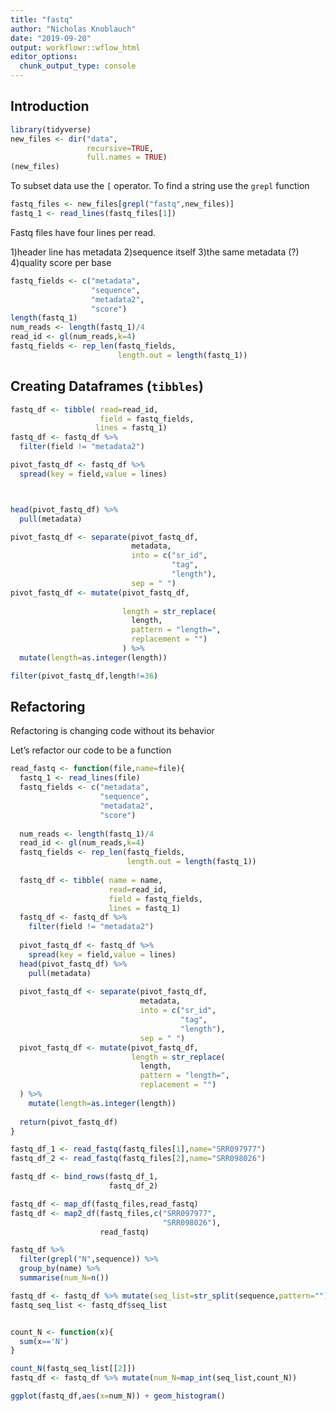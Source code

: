 ```yaml
---
title: "fastq"
author: "Nicholas Knoblauch"
date: "2019-09-20"
output: workflowr::wflow_html
editor_options:
  chunk_output_type: console
---
```


## Introduction



```r
library(tidyverse)
new_files <- dir("data",
                 recursive=TRUE,
                 full.names = TRUE)
(new_files)
```


To subset data use the `[` operator. To find a string
use the `grepl` function
```r
fastq_files <- new_files[grepl("fastq",new_files)]
fastq_1 <- read_lines(fastq_files[1])
```

Fastq files have four lines per read.

1)header line has metadata
2)sequence itself
3)the same metadata (?)
4)quality score per base

```r
fastq_fields <- c("metadata",
                  "sequence",
                  "metadata2",
                  "score")
length(fastq_1)
num_reads <- length(fastq_1)/4
read_id <- gl(num_reads,k=4)
fastq_fields <- rep_len(fastq_fields,
                        length.out = length(fastq_1))
```

## Creating Dataframes (`tibbles`)

```r

fastq_df <- tibble( read=read_id,
                    field = fastq_fields,
                   lines = fastq_1)
fastq_df <- fastq_df %>% 
  filter(field != "metadata2")

pivot_fastq_df <- fastq_df %>% 
  spread(key = field,value = lines)




```


```r
head(pivot_fastq_df) %>%
  pull(metadata)

pivot_fastq_df <- separate(pivot_fastq_df,
                           metadata,
                           into = c("sr_id",
                                    "tag",
                                    "length"),
                           sep = " ")
pivot_fastq_df <- mutate(pivot_fastq_df,
                         
                         length = str_replace(
                           length,
                           pattern = "length=",
                           replacement = "")
                         ) %>%
  mutate(length=as.integer(length))

filter(pivot_fastq_df,length!=36)
```

## Refactoring

Refactoring is changing code without its behavior

Let's refactor our code to be a function

```r
read_fastq <- function(file,name=file){
  fastq_1 <- read_lines(file)
  fastq_fields <- c("metadata",
                    "sequence",
                    "metadata2",
                    "score")
  
  num_reads <- length(fastq_1)/4
  read_id <- gl(num_reads,k=4)
  fastq_fields <- rep_len(fastq_fields,
                          length.out = length(fastq_1))
  
  fastq_df <- tibble( name = name,
                      read=read_id,
                      field = fastq_fields,
                      lines = fastq_1)
  fastq_df <- fastq_df %>% 
    filter(field != "metadata2")
  
  pivot_fastq_df <- fastq_df %>% 
    spread(key = field,value = lines)
  head(pivot_fastq_df) %>%
    pull(metadata)
  
  pivot_fastq_df <- separate(pivot_fastq_df,
                             metadata,
                             into = c("sr_id",
                                      "tag",
                                      "length"),
                             sep = " ")
  pivot_fastq_df <- mutate(pivot_fastq_df,
                           length = str_replace(
                             length,
                             pattern = "length=",
                             replacement = "")
  ) %>%
    mutate(length=as.integer(length))
  
  return(pivot_fastq_df)
}
```

```r
fastq_df_1 <- read_fastq(fastq_files[1],name="SRR097977")
fastq_df_2 <- read_fastq(fastq_files[2],name="SRR098026")

fastq_df <- bind_rows(fastq_df_1,
                      fastq_df_2)

fastq_df <- map_df(fastq_files,read_fastq)
fastq_df <- map2_df(fastq_files,c("SRR097977",
                                  "SRR098026"),
                    read_fastq)

fastq_df %>% 
  filter(grepl("N",sequence)) %>% 
  group_by(name) %>% 
  summarise(num_N=n())

fastq_df <- fastq_df %>% mutate(seq_list=str_split(sequence,pattern=""))
fastq_seq_list <- fastq_df$seq_list


count_N <- function(x){
  sum(x=='N')
}

count_N(fastq_seq_list[[2]])
fastq_df <- fastq_df %>% mutate(num_N=map_int(seq_list,count_N))

ggplot(fastq_df,aes(x=num_N)) + geom_histogram()
```


